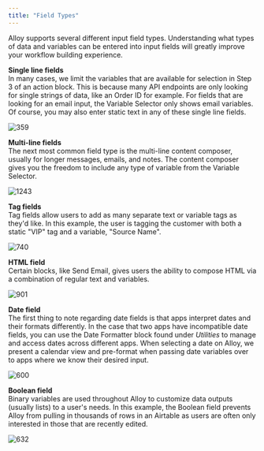 ```yaml
---
title: "Field Types"
---
```


Alloy supports several different input field types. Understanding what types of data and variables can be entered into input fields will greatly improve your workflow building experience. 

**Single line fields**  
In many cases, we limit the variables that are available for selection in Step 3 of an action block. This is because many API endpoints are only looking for single strings of data, like an Order ID for example. For fields that are looking for an email input, the Variable Selector only shows email variables. Of course, you may also enter static text in any of these single line fields.

![359](/images/37f593b-fb1.png "fb1.png") 

**Multi-line fields**  
The next most common field type is the multi-line content composer, usually for longer messages, emails, and notes. The content composer gives you the freedom to include any type of variable from the Variable Selector. 

![1243](/images/c0ed77b-fb2.png "fb2.png") 

**Tag fields**  
Tag fields allow users to add as many separate text or variable tags as they'd like. In this example, the user is tagging the customer with both a static "VIP" tag and a variable, "Source Name". 

![740](/images/44102b5-fb3.png "fb3.png") 

**HTML field**  
Certain blocks, like Send Email, gives users the ability to compose HTML via a combination of regular text and variables.

![901](/images/7440961-fb4.png "fb4.png") 

**Date field**  
The first thing to note regarding date fields is that apps interpret dates and their formats differently. In the case that two apps have incompatible date fields, you can use the Date Formatter block found under _Utilities_ to manage and access dates across different apps. When selecting a date on Alloy, we present a calendar view and pre-format when passing date variables over to apps where we know their desired input.

![600](/images/879df1c-fb5.png "fb5.png") 

**Boolean field**  
Binary variables are used throughout Alloy to customize data outputs (usually lists) to a user's needs. In this example, the Boolean field prevents Alloy from pulling in thousands of rows in an Airtable as users are often only interested in those that are recently edited.

![632](/images/51f1186-fb6.png "fb6.png")